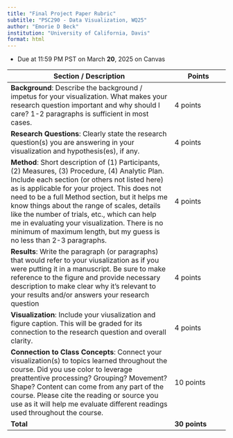 ```yaml
---
title: "Final Project Paper Rubric"
subtitle: "PSC290 - Data Visualization, WQ25"
author: "Emorie D Beck"
institution: "University of California, Davis"
format: html
---
```


-   Due at 11:59 PM PST on March **20**, 2025 on Canvas

| Section / Description | Points |
|------------------------------------------------------|------------------|
| **Background**: Describe the background / impetus for your visualization. What makes your research question important and why should I care? 1-2 paragraphs is sufficient in most cases. | 4 points |
| **Research Questions**: Clearly state the research question(s) you are answering in your visualization and hypothesis(es), if any. | 4 points |
| **Method**: Short description of (1) Participants, (2) Measures, (3) Procedure, (4) Analytic Plan. Include each section (or others not listed here) as is applicable for your project. This does not need to be a full Method section, but it helps me know things about the range of scales, details like the number of trials, etc., which can help me in evaluating your visualization. There is no minimum of maximum length, but my guess is no less than 2-3 paragraphs. | 4 points |
| **Results**: Write the paragraph (or paragraphs) that would refer to your viusalization as if you were putting it in a manuscript. Be sure to make reference to the figure and provide necessary description to make clear why it's relevant to your results and/or answers your research question | 4 points |
| **Visualization**: Include your viusalization and figure caption. This will be graded for its connection to the research question and overall clarity. | 4 points |
| **Connection to Class Concepts**: Connect your visualization(s) to topics learned throughout the course. Did you use color to leverage preattentive processing? Grouping? Movement? Shape? Content can come from any part of the course. Please cite the reading or source you use as it will help me evaluate different readings used throughout the course. | 10 points |
| **Total** | **30 points** |
